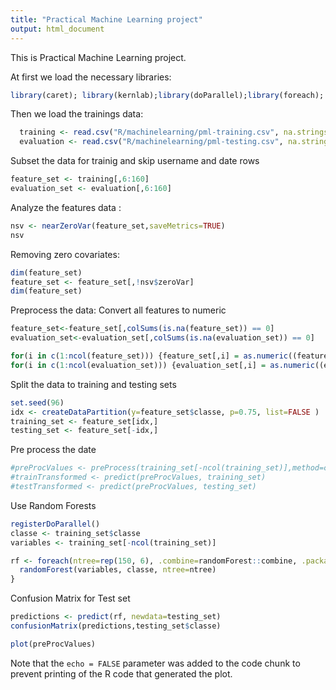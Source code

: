 ```yaml
---
title: "Practical Machine Learning project"
output: html_document
---
```


This is Practical Machine Learning project.

At first we load the necessary libraries:

```r
library(caret); library(kernlab);library(doParallel);library(foreach);
```

Then we load the trainings data:
```r
  training <- read.csv("R/machinelearning/pml-training.csv", na.strings=c("#DIV/0!","NA",""))
  evaluation <- read.csv("R/machinelearning/pml-testing.csv", na.strings=c("#DIV/0!","NA",""))
```

Subset the data for trainig and skip username and date rows
```r
feature_set <- training[,6:160]
evaluation_set <- evaluation[,6:160]
```

Analyze the features data :
```r
nsv <- nearZeroVar(feature_set,saveMetrics=TRUE)
nsv
```

Removing zero covariates:
```r
dim(feature_set)
feature_set <- feature_set[,!nsv$zeroVar]
dim(feature_set)
```

Preprocess the data:
Convert all features to numeric
```r
feature_set<-feature_set[,colSums(is.na(feature_set)) == 0]
evaluation_set<-evaluation_set[,colSums(is.na(evaluation_set)) == 0]

for(i in c(1:ncol(feature_set))) {feature_set[,i] = as.numeric((feature_set[,i]))}
for(i in c(1:ncol(evaluation_set))) {evaluation_set[,i] = as.numeric((evaluation_set[,i]))}


```

Split the data to training and testing sets
```r
set.seed(96)
idx <- createDataPartition(y=feature_set$classe, p=0.75, list=FALSE )
training_set <- feature_set[idx,]
testing_set <- feature_set[-idx,]
```

Pre process the date
```r
#preProcValues <- preProcess(training_set[-ncol(training_set)],method=c("center","scale","knnImpute"))
#trainTransformed <- predict(preProcValues, training_set)
#testTransformed <- predict(preProcValues, testing_set)
```

Use Random Forests
```r
registerDoParallel()
classe <- training_set$classe
variables <- training_set[-ncol(training_set)]

rf <- foreach(ntree=rep(150, 6), .combine=randomForest::combine, .packages='randomForest') %dopar% {
  randomForest(variables, classe, ntree=ntree) 
}
```


Confusion Matrix for Test set
```r
predictions <- predict(rf, newdata=testing_set)
confusionMatrix(predictions,testing_set$classe)
```


```r
plot(preProcValues)
```

Note that the `echo = FALSE` parameter was added to the code chunk to prevent printing of the R code that generated the plot.
